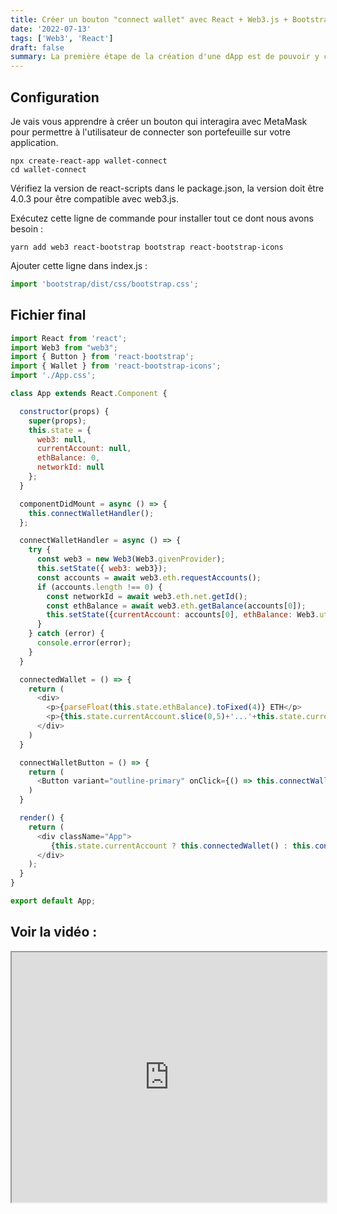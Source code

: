 ```yaml
---
title: Créer un bouton "connect wallet" avec React + Web3.js + Bootstrap
date: '2022-07-13'
tags: ['Web3', 'React']
draft: false
summary: La première étape de la création d'une dApp est de pouvoir y connecter son Wallet (le plus souvent MetaMask). Je te montre comment le faire dans ton projet React avec la librairie Web3.js.
---
```


## Configuration

Je vais vous apprendre à créer un bouton qui interagira avec MetaMask pour permettre à l'utilisateur de connecter son portefeuille sur votre application.

```shell
npx create-react-app wallet-connect
cd wallet-connect
```

Vérifiez la version de react-scripts dans le package.json, la version doit être 4.0.3 pour être compatible avec web3.js.

Exécutez cette ligne de commande pour installer tout ce dont nous avons besoin :

```shell
yarn add web3 react-bootstrap bootstrap react-bootstrap-icons
```

Ajouter cette ligne dans index.js :

```js:index.js
import 'bootstrap/dist/css/bootstrap.css';
```

## Fichier final

```js:App.js
import React from 'react';
import Web3 from "web3";
import { Button } from 'react-bootstrap';
import { Wallet } from 'react-bootstrap-icons';
import './App.css';

class App extends React.Component {

  constructor(props) {
    super(props);
    this.state = {
      web3: null,
      currentAccount: null,
      ethBalance: 0,
      networkId: null
    };
  }

  componentDidMount = async () => {
    this.connectWalletHandler();
  };

  connectWalletHandler = async () => {
    try {
      const web3 = new Web3(Web3.givenProvider);
      this.setState({ web3: web3});
      const accounts = await web3.eth.requestAccounts();
      if (accounts.length !== 0) {
        const networkId = await web3.eth.net.getId();
        const ethBalance = await web3.eth.getBalance(accounts[0]);
        this.setState({currentAccount: accounts[0], ethBalance: Web3.utils.fromWei(ethBalance), networkId: networkId});
      }
    } catch (error) {
      console.error(error);
    }
  }

  connectedWallet = () => {
    return (
      <div>
        <p>{parseFloat(this.state.ethBalance).toFixed(4)} ETH</p>
        <p>{this.state.currentAccount.slice(0,5)+'...'+this.state.currentAccount.slice(38,42)}<br />WALLET CONNECTED</p>
      </div>
    )
  }

  connectWalletButton = () => {
    return (
      <Button variant="outline-primary" onClick={() => this.connectWalletHandler()}><Wallet />&ensp;Connect wallet</Button>
    )
  }

  render() {
    return (
      <div className="App">
         {this.state.currentAccount ? this.connectedWallet() : this.connectWalletButton()}
      </div>
    );
  }
}

export default App;
```

## Voir la vidéo :

<iframe
    width="100%"
    height="400"
    src="https://www.youtube.com/embed/X5Nuyw7PGfE"
    title="Connecter un Wallet à son application React avec Web3.js"
></iframe>
